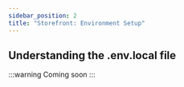 ---
sidebar_position: 2
title: "Storefront: Environment Setup"
---

## Understanding the .env.local file

:::warning
Coming soon
:::